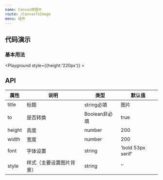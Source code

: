 ```yaml
---
name: Canvas转图片
route: /CanvasToImage
menu: 组件
---
```



## 代码演示

### 基本用法

<Playground style={{height:'220px'}} >
  <CanvasToImage />
</Playground>

## API

| 属性 | 说明     | 类型                                         | 默认值 |
| ---- | -------- | -------------------------------------------- | ------ |
| title | 标题 |  string必填 | 图片 |
| to | 是否转换 |   Boolean非必填 | true |
| height | 高度 |  number | 200 |
| width | 宽度 |  number | 200 |
| font | 字体设置 |  string | 'bold 53px serif' |
| style | 样式（主要设置图片背景） |  string | '' |